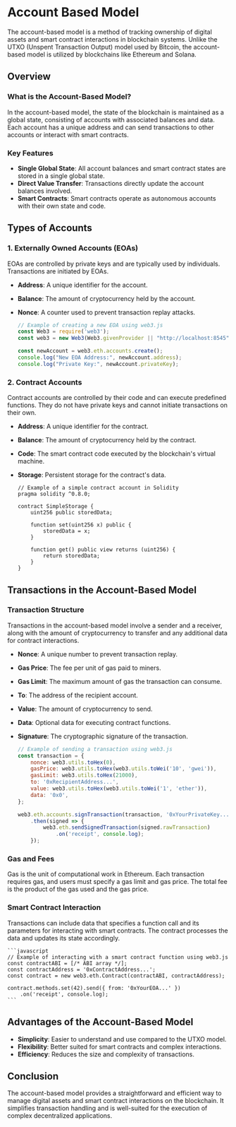 # Account Based Model

The account-based model is a method of tracking ownership of digital assets and smart contract interactions in blockchain systems. Unlike the UTXO (Unspent Transaction Output) model used by Bitcoin, the account-based model is utilized by blockchains like Ethereum and Solana.

## Overview

### What is the Account-Based Model?

In the account-based model, the state of the blockchain is maintained as a global state, consisting of accounts with associated balances and data. Each account has a unique address and can send transactions to other accounts or interact with smart contracts.

### Key Features

- **Single Global State**: All account balances and smart contract states are stored in a single global state.
- **Direct Value Transfer**: Transactions directly update the account balances involved.
- **Smart Contracts**: Smart contracts operate as autonomous accounts with their own state and code.

## Types of Accounts

### 1. Externally Owned Accounts (EOAs)

EOAs are controlled by private keys and are typically used by individuals. Transactions are initiated by EOAs.

- **Address**: A unique identifier for the account.
- **Balance**: The amount of cryptocurrency held by the account.
- **Nonce**: A counter used to prevent transaction replay attacks.

    ```javascript
    // Example of creating a new EOA using web3.js
    const Web3 = require('web3');
    const web3 = new Web3(Web3.givenProvider || "http://localhost:8545");

    const newAccount = web3.eth.accounts.create();
    console.log("New EOA Address:", newAccount.address);
    console.log("Private Key:", newAccount.privateKey);
    ```

### 2. Contract Accounts

Contract accounts are controlled by their code and can execute predefined functions. They do not have private keys and cannot initiate transactions on their own.

- **Address**: A unique identifier for the contract.
- **Balance**: The amount of cryptocurrency held by the contract.
- **Code**: The smart contract code executed by the blockchain's virtual machine.
- **Storage**: Persistent storage for the contract's data.

    ```solidity
    // Example of a simple contract account in Solidity
    pragma solidity ^0.8.0;

    contract SimpleStorage {
        uint256 public storedData;

        function set(uint256 x) public {
            storedData = x;
        }

        function get() public view returns (uint256) {
            return storedData;
        }
    }
    ```

## Transactions in the Account-Based Model

### Transaction Structure

Transactions in the account-based model involve a sender and a receiver, along with the amount of cryptocurrency to transfer and any additional data for contract interactions.

- **Nonce**: A unique number to prevent transaction replay.
- **Gas Price**: The fee per unit of gas paid to miners.
- **Gas Limit**: The maximum amount of gas the transaction can consume.
- **To**: The address of the recipient account.
- **Value**: The amount of cryptocurrency to send.
- **Data**: Optional data for executing contract functions.
- **Signature**: The cryptographic signature of the transaction.

    ```javascript
    // Example of sending a transaction using web3.js
    const transaction = {
        nonce: web3.utils.toHex(0),
        gasPrice: web3.utils.toHex(web3.utils.toWei('10', 'gwei')),
        gasLimit: web3.utils.toHex(21000),
        to: '0xRecipientAddress...',
        value: web3.utils.toHex(web3.utils.toWei('1', 'ether')),
        data: '0x0',
    };

    web3.eth.accounts.signTransaction(transaction, '0xYourPrivateKey...')
        .then(signed => {
            web3.eth.sendSignedTransaction(signed.rawTransaction)
                .on('receipt', console.log);
        });
    ```

### Gas and Fees

Gas is the unit of computational work in Ethereum. Each transaction requires gas, and users must specify a gas limit and gas price. The total fee is the product of the gas used and the gas price.

### Smart Contract Interaction

Transactions can include data that specifies a function call and its parameters for interacting with smart contracts. The contract processes the data and updates its state accordingly.

    ```javascript
    // Example of interacting with a smart contract function using web3.js
    const contractABI = [/* ABI array */];
    const contractAddress = '0xContractAddress...';
    const contract = new web3.eth.Contract(contractABI, contractAddress);

    contract.methods.set(42).send({ from: '0xYourEOA...' })
        .on('receipt', console.log);
    ```

## Advantages of the Account-Based Model

- **Simplicity**: Easier to understand and use compared to the UTXO model.
- **Flexibility**: Better suited for smart contracts and complex interactions.
- **Efficiency**: Reduces the size and complexity of transactions.

## Conclusion

The account-based model provides a straightforward and efficient way to manage digital assets and smart contract interactions on the blockchain. It simplifies transaction handling and is well-suited for the execution of complex decentralized applications.
